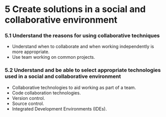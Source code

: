 # 5 Create solutions in a social and collaborative environment

### 5.1 Understand the reasons for using collaborative techniques
- Understand when to collaborate and when working independently is more appropriate.
- Use team working on common projects.

### 5.2 Understand and be able to select appropriate technologies used in a social and collaborative environment
- Collaborative technologies to aid working as part of a team.
- Code collaboration technologies.
- Version control.
- Source control.
- Integrated Development Environments (IDEs).
